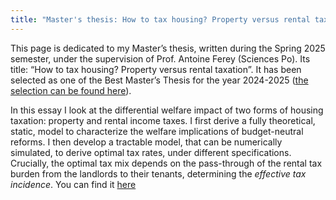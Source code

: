```yaml
---
title: "Master's thesis: How to tax housing? Property versus rental taxation"
--- 
```


This page is dedicated to my Master's thesis, written during the Spring 2025 semester, under the supervision of Prof. Antoine Ferey (Sciences Po). Its title: "How to tax housing? Property versus rental taxation". It has been selected as one of the Best Master's Thesis for the year 2024-2025 ([the selection can be found here]((https://www.sciencespo.fr/ecole-recherche/en/academics/masters/master-economics/best-thesis/))). 

In this essay I look at the differential welfare impact of two forms of housing taxation: property and rental income taxes. I first derive a fully theoretical, static, model to characterize the welfare implications of budget-neutral reforms. I then develop a tractable model, that can be numerically simulated, to derive optimal tax rates, under different specifications. Crucially, the optimal tax mix depends on the pass-through of the rental tax burden from the landlords to their tenants, determining the *effective tax incidence*. 
You can find it [here](Mémoire_Soulage_Nathanael.pdf)



